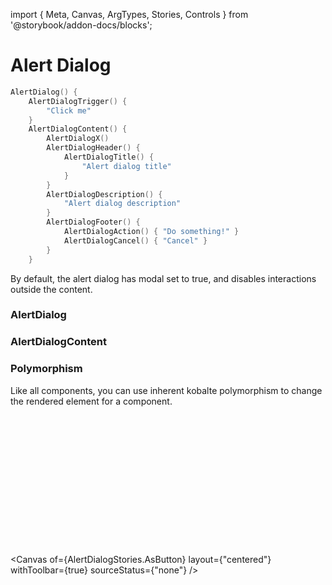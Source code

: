 ﻿import { Meta, Canvas, ArgTypes, Stories, Controls } from '@storybook/addon-docs/blocks';

# Alert Dialog

<Meta of={AlertDialogStories} />

```fsharp
AlertDialog() {
    AlertDialogTrigger() {
        "Click me"
    }
    AlertDialogContent() {
        AlertDialogX()
        AlertDialogHeader() {
            AlertDialogTitle() {
                "Alert dialog title"
            }
        }
        AlertDialogDescription() {
            "Alert dialog description"
        }
        AlertDialogFooter() {
            AlertDialogAction() { "Do something!" }
            AlertDialogCancel() { "Cancel" }
        }
    }
```

By default, the alert dialog has modal set to true, and disables interactions outside the content.

<Canvas of={AlertDialogStories.Default} />

### AlertDialog

<Controls of={AlertDialogStories.Default} />

### AlertDialogContent

<ArgTypes of={AlertDialogContentStories} />

### Polymorphism

Like all components, you can use inherent kobalte polymorphism to change the rendered element for a component.

```fsharp
AlertDialog() {
    AlertDialogTrigger().as'(Button(variant = Button.Variant.Secondary)) {
        "Click me"
    }
    AlertDialogContent() {
        AlertDialogX()
        AlertDialogTitle() {
            "Alert dialog title"
        }
        AlertDialogDescription() {
            "Alert dialog description"
        }
    }
}
```

<Canvas of={AlertDialogStories.AsButton} layout={"centered"} withToolbar={true} sourceStatus={"none"} />
